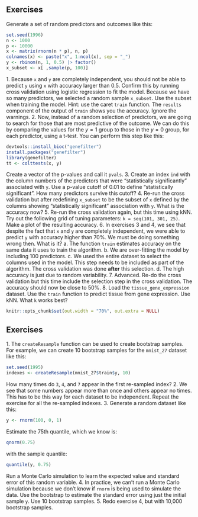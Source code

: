 ## Exercises 
Generate a set of random predictors and outcomes like this: 
```r
set.seed(1996) 
n <- 1000 
p <- 10000 
x <- matrix(rnorm(n * p), n, p) 
colnames(x) <- paste("x", 1:ncol(x), sep = "_") 
y <- rbinom(n, 1, 0.5) |> factor() 
x_subset <- x[ ,sample(p, 100)] 
``` 
1\. Because `x` and `y` are completely independent, you should not be able to predict `y` using `x` with accuracy larger than 0.5. Confirm this by running cross validation using logistic regression to fit the model. Because we have so many predictors, we selected a random sample `x_subset`. Use the subset when training the model. Hint: use the caret `train` function. The `results` component of the output of `train` shows you the accuracy. Ignore the warnings. 
2\. Now, instead of a random selection of predictors, we are going to search for those that are most predictive of the outcome. We can do this by comparing the values for the $y=1$ group to those in the $y=0$ group, for each predictor, using a t-test. You can perform this step like this: 
```r
devtools::install_bioc("genefilter") 
install.packages("genefilter") 
library(genefilter) 
tt <- colttests(x, y) 
``` 
Create a vector of the p-values and call it `pvals`. 
3\. Create an index `ind` with the column numbers of the predictors that were "statistically significantly" associated with `y`. Use a p-value cutoff of 0.01 to define "statistically significant". How many predictors survive this cutoff? 
4\. Re-run the cross validation but after redefining `x_subset` to be the subset of `x` defined by the columns showing "statistically significant" association with `y`. What is the accuracy now? 
5\. Re-run the cross validation again, but this time using kNN. Try out the following grid of tuning parameters: `k = seq(101, 301, 25)`. Make a plot of the resulting accuracy. 
6\. In exercises 3 and 4, we see that despite the fact that `x` and `y` are completely independent, we were able to predict `y` with accuracy higher than 70%. We must be doing something wrong then. What is it? 
a. The function `train` estimates accuracy on the same data it uses to train the algorithm. 
b. We are over-fitting the model by including 100 predictors. 
c. We used the entire dataset to select the columns used in the model. This step needs to be included as part of the algorithm. The cross validation was done **after** this selection. 
d. The high accuracy is just due to random variability. 
7\. Advanced. Re-do the cross validation but this time include the selection step in the cross validation. The accuracy should now be close to 50%. 
8\. Load the `tissue_gene_expression` dataset. Use the `train` function to predict tissue from gene expression. Use kNN. What `k` works best? 
```r
knitr::opts_chunk$set(out.width = "70%", out.extra = NULL) 
``` 
## Exercises 
1\. The `createResample` function can be used to create bootstrap samples. For example, we can create 10 bootstrap samples for the `mnist_27` dataset like this: 
```r
set.seed(1995) 
indexes <- createResample(mnist_27$train$y, 10) 
``` 
How many times do `3`, `4`, and `7` appear in the first re-sampled index? 
2\. We see that some numbers appear more than once and others appear no times. This has to be this way for each dataset to be independent. Repeat the exercise for all the re-sampled indexes. 
3\. Generate a random dataset like this: 
```r
y <- rnorm(100, 0, 1) 
``` 
Estimate the 75th quantile, which we know is:  
```r
qnorm(0.75) 
``` 
with the sample quantile: 
```r
quantile(y, 0.75) 
``` 
Run a Monte Carlo simulation to learn the expected value and standard error of this random variable. 
4\. In practice, we can't run a Monte Carlo simulation because we don't know if `rnorm` is being used to simulate the data. Use the bootstrap to estimate the standard error using just the initial sample `y`. Use 10 bootstrap samples. 
5\. Redo exercise 4, but with 10,000 bootstrap samples. 

 
